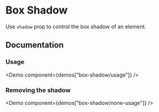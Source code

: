 

# Box Shadow

Use `shadow` prop to control the box shadow of an element.

<Scale themeKey="boxShadow" values="shadow" />

## Documentation

### Usage

<Demo component={demos["box-shadow/usage"]} />

### Removing the shadow

<Demo component={demos["box-shadow/none-usage"]} />
